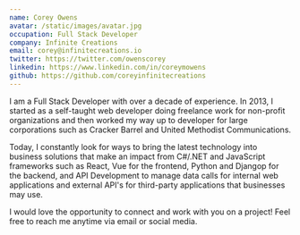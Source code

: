 ```yaml
---
name: Corey Owens
avatar: /static/images/avatar.jpg
occupation: Full Stack Developer
company: Infinite Creations
email: corey@infinitecreations.io
twitter: https://twitter.com/owenscorey
linkedin: https://www.linkedin.com/in/coreymowens
github: https://github.com/coreyinfinitecreations
---
```


I am a Full Stack Developer with over a decade of experience. In 2013, I started as a self-taught web developer doing freelance work for non-profit organizations and then worked my way up to developer for large corporations such as Cracker Barrel and United Methodist Communications.

Today, I constantly look for ways to bring the latest technology into business solutions that make an impact from C#/.NET and JavaScript frameworks such as React, Vue for the frontend, Python and Djangop for the backend, and API Development to manage data calls for internal web applications and external API's for third-party applications that businesses may use.

I would love the opportunity to connect and work with you on a project! Feel free to reach me anytime via email or social media.


